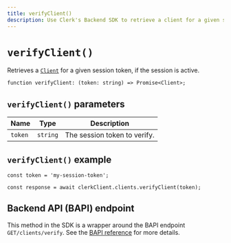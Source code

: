 ```yaml
---
title: verifyClient()
description: Use Clerk's Backend SDK to retrieve a client for a given session token, if the session is active.
---
```


# `verifyClient()`

Retrieves a [`Client`](/docs/references/javascript/client) for a given session token, if the session is active.

```tsx
function verifyClient: (token: string) => Promise<Client>;
```

## `verifyClient()` parameters

| Name | Type | Description |
| --- | --- | --- |
| `token` | `string` | The session token to verify. |

## `verifyClient()` example

```tsx
const token = 'my-session-token';

const response = await clerkClient.clients.verifyClient(token);
```

## Backend API (BAPI) endpoint

This method in the SDK is a wrapper around the BAPI endpoint `GET/clients/verify`. See the [BAPI reference](https://clerk.com/docs/reference/backend-api/tag/Clients#operation/VerifyClient) for more details.